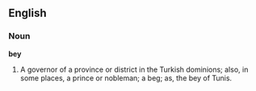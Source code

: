 ==English==

===Noun===

'''bey'''

#A governor of a province or district in the Turkish dominions; also, in some places, a prince or nobleman; a beg; as, the bey of Tunis.